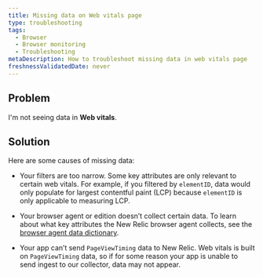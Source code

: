 ```yaml
---
title: Missing data on Web vitals page
type: troubleshooting
tags:
  - Browser
  - Browser monitoring
  - Troubleshooting
metaDescription: How to troubleshoot missing data in web vitals page
freshnessValidatedDate: never
---
```


## Problem

I'm not seeing data in <DNT>**Web vitals**</DNT>.

## Solution

Here are some causes of missing data:

* Your filters are too narrow. Some key attributes are only relevant to certain web vitals. For example, if you filtered by `elementID`, data would only populate for largest contentful paint (LCP) because `elementID` is only applicable to measuring LCP.

* Your browser agent or edition doesn’t collect certain data. To learn about what key attributes the New Relic browser agent collects, see the [browser agent data dictionary](/attribute-dictionary/?dataSource=Browser+agent).

* Your app can’t send `PageViewTiming` data to New Relic. Web vitals is built on `PageViewTiming` data, so if for some reason your app is unable to send ingest to our collector, data may not appear.
